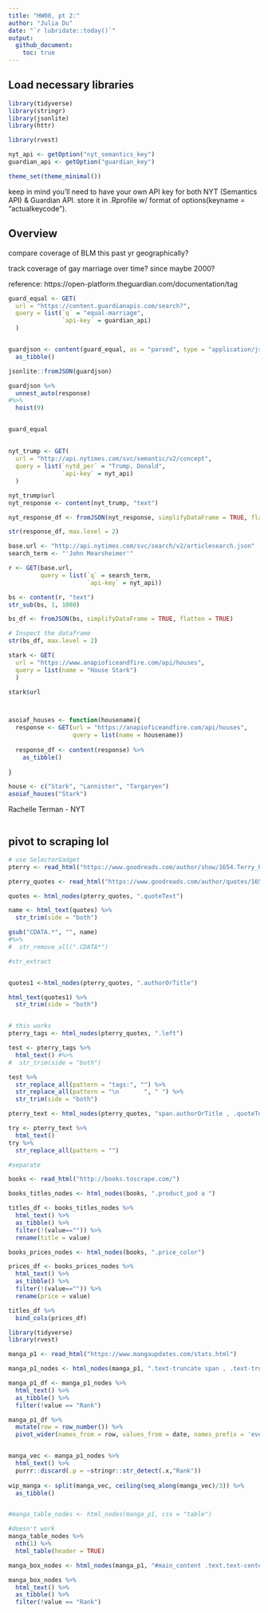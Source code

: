 ```yaml
---
title: "HW08, pt 2:"
author: "Julia Du"
date: "`r lubridate::today()`"
output: 
  github_document:
    toc: true
---
```


## Load necessary libraries

```r
library(tidyverse)
library(stringr)
library(jsonlite)
library(httr)

library(rvest)

nyt_api <- getOption("nyt_semantics_key")
guardian_api <- getOption("guardian_key")

theme_set(theme_minimal())
```

keep in mind you'll need to have your own API key for both NYT (Semantics API) & Guardian API. store it in .Rprofile w/ format of options(keyname = "actualkeycode").

## Overview
compare coverage of BLM this past yr geographically?

track coverage of gay marriage over time? since maybe 2000?

reference: https://open-platform.theguardian.com/documentation/tag

```r
guard_equal <- GET(
  url = "https://content.guardianapis.com/search?", 
  query = list(`q` = "equal-marriage", 
               `api-key` = guardian_api)
  )


guardjson <- content(guard_equal, as = "parsed", type = "application/json") %>% 
  as_tibble()

jsonlite::fromJSON(guardjson)

guardjson %>%
  unnest_auto(response)
#%>%
  hoist(9)


guard_equal 
```

## 

```r


nyt_trump <- GET(
  url = "http://api.nytimes.com/svc/semantic/v2/concept", 
  query = list(`nytd_per` = "Trump, Donald", 
               `api-key` = nyt_api)
  )

nyt_trump$url
nyt_response <- content(nyt_trump, "text")

nyt_response_df <- fromJSON(nyt_response, simplifyDataFrame = TRUE, flatten = TRUE)

str(response_df, max.level = 2)
```

```r
base.url <- "http://api.nytimes.com/svc/search/v2/articlesearch.json"
search_term <- "'John Mearsheimer'"

r <- GET(base.url, 
         query = list(`q` = search_term,
                      `api-key` = nyt_api))

bs <- content(r, "text")
str_sub(bs, 1, 1000)

bs_df <- fromJSON(bs, simplifyDataFrame = TRUE, flatten = TRUE)

# Inspect the dataframe
str(bs_df, max.level = 2)
```





```r
stark <- GET(
  url = "https://www.anapioficeandfire.com/api/houses",
  query = list(name = "House Stark")
  )

stark$url



asoiaf_houses <- function(housename){
  response <- GET(url = "https://anapioficeandfire.com/api/houses",
                  query = list(name = housename))
  
  response_df <- content(response) %>%
    as_tibble()
  
}

house <- c("Stark", "Lannister", "Targaryen")
asoiaf_houses("Stark")
```

Rachelle Terman - NYT


```r

```

## pivot to scraping lol
```r
# use SelectorGadget
pterry <- read_html("https://www.goodreads.com/author/show/1654.Terry_Pratchett")

pterry_quotes <- read_html("https://www.goodreads.com/author/quotes/1654.Terry_Pratchett")

quotes <- html_nodes(pterry_quotes, ".quoteText")

name <- html_text(quotes) %>%
  str_trim(side = "both") 

gsub("CDATA.*", "", name)
#%>%
#  str_remove_all(".CDATA*")

#str_extract


quotes1 <-html_nodes(pterry_quotes, ".authorOrTitle")

html_text(quotes1) %>%
  str_trim(side = "both")


# this works
pterry_tags <- html_nodes(pterry_quotes, ".left")

test <- pterry_tags %>%
  html_text() #%>%
#  str_trim(side = "both") 

test %>%
  str_replace_all(pattern = "tags:", "") %>%
  str_replace_all(pattern = "\n       ", " ") %>%
  str_trim(side = "both")

pterry_text <- html_nodes(pterry_quotes, "span.authorOrTitle , .quoteText")

try <- pterry_text %>%
  html_text()
try %>%
  str_replace_all(pattern = "")

#separate
```


```r
books <- read_html("http://books.toscrape.com/")

books_titles_nodes <- html_nodes(books, ".product_pod a ")

titles_df <- books_titles_nodes %>%
  html_text() %>%
  as_tibble() %>%
  filter(!(value=="")) %>%
  rename(title = value)

books_prices_nodes <- html_nodes(books, ".price_color")

prices_df <- books_prices_nodes %>%
  html_text() %>%
  as_tibble() %>%
  filter(!(value=="")) %>%
  rename(price = value)

titles_df %>%
  bind_cols(prices_df)
```
```r
library(tidyverse)
library(rvest)

manga_p1 <- read_html("https://www.mangaupdates.com/stats.html")

manga_p1_nodes <- html_nodes(manga_p1, ".text-truncate span , .text-truncate u, #main_content .text.text-center")

manga_p1_df <- manga_p1_nodes %>%
  html_text() %>%
  as_tibble() %>%
  filter(!value == "Rank")

manga_p1_df %>%
  mutate(row = row_number()) %>%
  pivot_wider(names_from = row, values_from = date, names_prefix = 'event')


manga_vec <- manga_p1_nodes %>%
  html_text() %>%
  purrr::discard(.p = ~stringr::str_detect(.x,"Rank"))
    
wip_manga <- split(manga_vec, ceiling(seq_along(manga_vec)/3)) %>%
  as_tibble()


#manga_table_nodes <- html_nodes(manga_p1, css = "table")

#doesn't work
manga_table_nodes %>%
  nth(1) %>%
  html_table(header = TRUE)

manga_box_nodes <- html_nodes(manga_p1, "#main_content .text.text-center , .text.text-center b, .col-md-10")

manga_box_nodes %>%
  html_text() %>%
  as_tibble() %>%
  filter(!value == "Rank")

```





